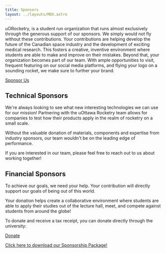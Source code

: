 ```yaml
---
title: Sponsors
layout: ../layouts/MDX.astro
---
```




uORocketry, is a student run organization that runs almost exclusively through the generous support of our sponsors. We simply would not fly without these contributions. Your contributions are helping develop the future of the Canadian space industry and the development of exciting medical research. This fosters a creative, inventive environment where students are able to make and improve on their mistakes. Beyond that, your organization becomes part of our team. With ample opportunities to visit, frequent featuring on our social media platforms, and flying your logo on a sounding rocket, we make sure to further your brand.

[Sponsor Us](mailto:rocketry@uottawa.ca)

<Columns>
<div>

## Technical Sponsors

We're always looking to see what new interesting technologies we can use for our mission! Partnering with the uOttawa Rocketry team allows for companies to test how their products apply in the realm of rocketry on a small scale.

Without the valuable donation of materials, components and expertise from industry sponsors, our team wouldn't be on the leading edge of performance.

If you are interested in our team, please feel free to reach out to us about working together!

</div>
<div>

## Financial Sponsors

To achieve our goals, we need your help. Your contribution will directly support our goals of being out of this world.

Your donation helps create a collaborative environment where students are able to apply their studies out of the lecture hall, meet, and compete against students from around the globe!

To donate and receive a tax receipt, you can donate directly through the university:

[Donate](https://alumni.uottawa.ca/donation-form?fid=J7igq1Gxqgs%3d&fdesc=vj8yiR3kw2%2bPwQCmy1Z8CRI6lsq79sGgB8Cxh9dPPcHz98MFCiqi33fCh8gjHTopXlb7FNPyERD3vLVgZUYX4oKLwuSahRs9UCaC0T8l5SLviFpHAFSaiQ%3d%3d)

</div>
</Columns>

[Click here to download our Sponsorship Package!](https://uorocketry.ca/assets/SPONSORSHIP%20PACKAGE%202021.pdf)
